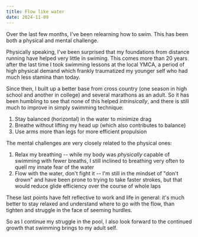 ```yaml
---
title: Flow like water
date: 2024-11-09
---
```



Over the last few months, I've been relearning how to swim. This has been both a
physical and mental challenge.

Physically speaking, I've been surprised that my foundations from distance
running have helped very little in swiming. This comes more than 20 years after
the last time I took swimming lessons at the local YMCA, a period of high
physical demand which frankly traumatized my younger self who had much less
stamina than today.

Since then, I built up a better base from cross country (one season in high
school and another in college) and several marathons as an adult. So it has
been humbling to see that none of this helped _intrinsically_, and there is
still much to improve in simply swimming technique:

1. Stay balanced (horizontal) in the water to minimize drag
2. Breathe without lifting my head up (which also contributes to balance)
3. Use arms more than legs for more efficient propulsion

<div
  style={{
    display: 'flex',
    flexWrap: 'wrap',
    gap: '20px',
    justifyContent: 'center',
    alignItems: 'center',
    margin: '20px 0',
    width: '100%',
  }}
>
  <div style={{ flex: '1 1 300px', minWidth: '300px', maxWidth: '400px' }}>
    <WaterPlankSimulation plankAngle={10} />
  </div>
  <div style={{ flex: '1 1 300px', minWidth: '300px', maxWidth: '400px' }}>
    <WaterPlankSimulation plankAngle={0} />
  </div>
</div>

The mental challenges are very closely related to the physical ones:

1. Relax my breathing -- while my body was _physically_ capable of swimming with
   fewer breaths, I still inclined to breathing very often to quell my innate
   fear of the water
2. Flow with the water, don't fight it -- I'm still in the mindset of "don't
   drown" and have been prone to trying to take faster strokes, but that would
   reduce glide efficiency over the course of whole laps

These last points have felt reflective to work and life in general: it's much
better to stay relaxed and understand where to go with the flow, than tighten
and struggle in the face of seeming hurdles.

So as I continue my struggle in the pool, I also look forward to the continued
growth that swimming brings to my adult self.
